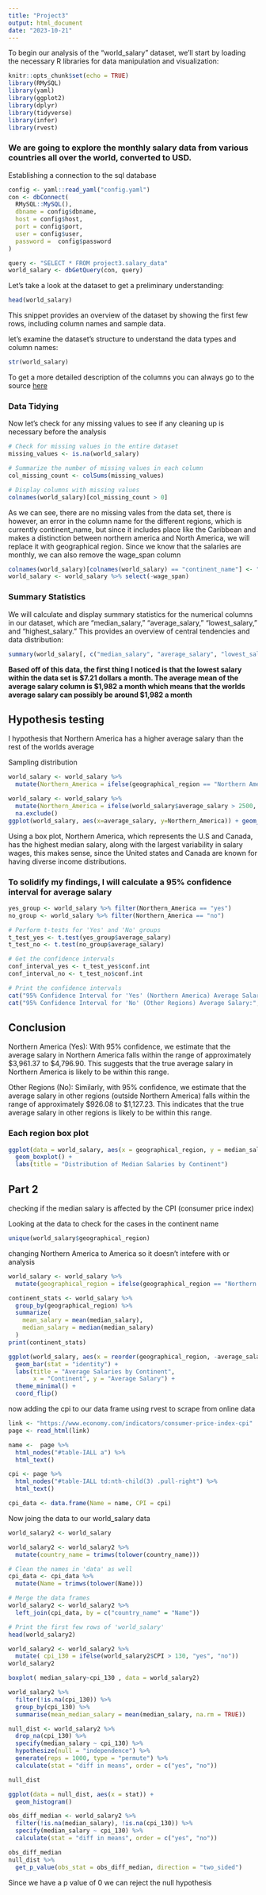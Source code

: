 ---
title: "Project3"
output: html_document
date: "2023-10-21"
---
To begin our analysis of the "world_salary" dataset, we'll start by loading the necessary R libraries for data manipulation and visualization:
```{r setup, include=TRUE}
knitr::opts_chunk$set(echo = TRUE)
library(RMySQL)
library(yaml)
library(ggplot2)
library(dplyr)
library(tidyverse)
library(infer)
library(rvest)
```
### We are going to explore the monthly salary data from various countries all over the world, converted to USD. 

Establishing a connection to the sql database
```{r}
config <- yaml::read_yaml("config.yaml")
con <- dbConnect(
  RMySQL::MySQL(),
  dbname = config$dbname,
  host = config$host,
  port = config$port,
  user = config$user,
  password =  config$password
)
```

```{r}
query <- "SELECT * FROM project3.salary_data"
world_salary <- dbGetQuery(con, query)
```

Let's take a look at the dataset to get a preliminary understanding:
```{r}
head(world_salary)
```
This snippet provides an overview of the dataset by showing the first few rows, including column names and sample data. 

let's examine the dataset's structure to understand the data types and column names:
```{r}
str(world_salary)
```
 
To get a more detailed description of the columns you can always go to the source [here](https://www.kaggle.com/datasets/zedataweaver/global-salary-data)
 
### Data Tidying

Now let's check for any missing values to see if any cleaning up is necessary before the analysis
```{r}
# Check for missing values in the entire dataset
missing_values <- is.na(world_salary)

# Summarize the number of missing values in each column
col_missing_count <- colSums(missing_values)

# Display columns with missing values
colnames(world_salary)[col_missing_count > 0]
```


As we can see, there are no missing vales from the data set, there is however, an error in the column name for the different regions, which is currently continent_name, but since it includes place like the Caribbean and makes a distinction between northern america and North America, we will replace it with geographical region. Since we know that the salaries are monthly, we can also remove the wage_span column
```{r}
colnames(world_salary)[colnames(world_salary) == "continent_name"] <- "geographical_region"
world_salary <- world_salary %>% select(-wage_span)
```


### Summary Statistics

We will calculate and display summary statistics for the numerical columns in our dataset, which are "median_salary," "average_salary," "lowest_salary," and "highest_salary." This provides an overview of central tendencies and data distribution:
```{r}
summary(world_salary[, c("median_salary", "average_salary", "lowest_salary", "highest_salary")])
```

**Based off of this data, the first thing I noticed is that the lowest salary within the data set is $7.21 dollars a month. The average mean of the average salary column is $1,982 a month which means that the worlds average salary can possibly be around $1,982 a month**


## Hypothesis testing

I hypothesis that Northern America has a higher average salary than the rest of the worlds average


Sampling distribution
```{r}
world_salary <- world_salary %>%
  mutate(Northern_America = ifelse(geographical_region == "Northern America", "Yes", "No"))
```

```{r}
world_salary <- world_salary %>% 
  mutate(Northern_America = ifelse(world_salary$average_salary > 2500, "yes", "no")) %>%
  na.exclude()
ggplot(world_salary, aes(x=average_salary, y=Northern_America)) + geom_boxplot() + theme_bw()
```

Using a box plot, Northern America, which represents the U.S and Canada, has the highest median salary, along with the largest variability in salary wages, this makes sense, since the United states and Canada are known for having diverse income distributions.

### To solidify my findings, I will calculate a 95% confidence interval for average salary

```{r}
yes_group <- world_salary %>% filter(Northern_America == "yes")
no_group <- world_salary %>% filter(Northern_America == "no")

# Perform t-tests for 'Yes' and 'No' groups
t_test_yes <- t.test(yes_group$average_salary)
t_test_no <- t.test(no_group$average_salary)

# Get the confidence intervals
conf_interval_yes <- t_test_yes$conf.int
conf_interval_no <- t_test_no$conf.int

# Print the confidence intervals
cat("95% Confidence Interval for 'Yes' (Northern America) Average Salary:", conf_interval_yes, "\n")
cat("95% Confidence Interval for 'No' (Other Regions) Average Salary:", conf_interval_no, "\n")
```

## Conclusion
Northern America (Yes): With 95% confidence, we estimate that the average salary in Northern America falls within the range of approximately $3,961.37 to $4,796.90. This suggests that the true average salary in Northern America is likely to be within this range.

Other Regions (No): Similarly, with 95% confidence, we estimate that the average salary in other regions (outside Northern America) falls within the range of approximately $926.08 to $1,127.23. This indicates that the true average salary in other regions is likely to be within this range.

### Each region box plot
```{r}
ggplot(data = world_salary, aes(x = geographical_region, y = median_salary)) +
  geom_boxplot() +
  labs(title = "Distribution of Median Salaries by Continent")
```

## Part 2
checking if the median salary is affected by the CPI (consumer price index)

Looking at the data to check for the cases in the continent name
```{r}
unique(world_salary$geographical_region)
```
changing Northern America to America so it doesn't  intefere with or analysis 

```{r}
world_salary <- world_salary %>%
  mutate(geographical_region = ifelse(geographical_region == "Northern America", "North America", geographical_region))
```


```{r}
continent_stats <- world_salary %>%
  group_by(geographical_region) %>%
  summarize(
    mean_salary = mean(median_salary),
    median_salary = median(median_salary)
  )
print(continent_stats)
```

```{r}
ggplot(world_salary, aes(x = reorder(geographical_region, -average_salary), y = average_salary)) +
  geom_bar(stat = "identity") +
  labs(title = "Average Salaries by Continent",
       x = "Continent", y = "Average Salary") +
  theme_minimal() +
  coord_flip()

```

now adding the cpi to our data frame using rvest to scrape from online data 

```{r}
link <- "https://www.economy.com/indicators/consumer-price-index-cpi"
page <- read_html(link)

name <-  page %>% 
  html_nodes("#table-IALL a") %>% 
  html_text()

cpi <- page %>% 
  html_nodes("#table-IALL td:nth-child(3) .pull-right") %>% 
  html_text()

cpi_data <- data.frame(Name = name, CPI = cpi)

```

Now joing the data to our world_salary data 

```{r}
world_salary2 <- world_salary

world_salary2 <- world_salary2 %>%
  mutate(country_name = trimws(tolower(country_name)))  

# Clean the names in 'data' as well
cpi_data <- cpi_data %>%
  mutate(Name = trimws(tolower(Name)))  

# Merge the data frames
world_salary2 <- world_salary2 %>% 
  left_join(cpi_data, by = c("country_name" = "Name"))

# Print the first few rows of 'world_salary'
head(world_salary2)
```

```{r}
world_salary2 <- world_salary2 %>% 
  mutate( cpi_130 = ifelse(world_salary2$CPI > 130, "yes", "no"))
world_salary2
```

```{r}
boxplot( median_salary~cpi_130 , data = world_salary2)
```

```{r}
world_salary2 %>%
  filter(!is.na(cpi_130)) %>%
  group_by(cpi_130) %>%
  summarise(mean_median_salary = mean(median_salary, na.rm = TRUE))


```

```{r}
null_dist <- world_salary2 %>%
  drop_na(cpi_130) %>%
  specify(median_salary ~ cpi_130) %>%
  hypothesize(null = "independence") %>%
  generate(reps = 1000, type = "permute") %>%
  calculate(stat = "diff in means", order = c("yes", "no"))

null_dist
```

```{r}
ggplot(data = null_dist, aes(x = stat)) +
  geom_histogram()
```

```{r}
obs_diff_median <- world_salary2 %>%
  filter(!is.na(median_salary), !is.na(cpi_130)) %>%
  specify(median_salary ~ cpi_130) %>%
  calculate(stat = "diff in means", order = c("yes", "no"))
```


```{r}
obs_diff_median
null_dist %>%
  get_p_value(obs_stat = obs_diff_median, direction = "two_sided")
```

Since we have a p value of 0 we can reject the null hypothesis